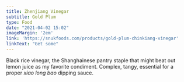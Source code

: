 ```yaml
---
title: Zhenjiang Vinegar
subtitle: Gold Plum
type: Food
date: "2021-04-02 15:02"
imageMargin: '2em'
link: 'https://snukfoods.com/products/gold-plum-chinkiang-vinegar'
linkText: "Get some"
---
```


Black rice vinegar, the Shanghainese pantry staple that might beat out lemon juice as my favorite condiment. Complex, tangy, essential for a proper _xiao long bao_ dipping sauce.